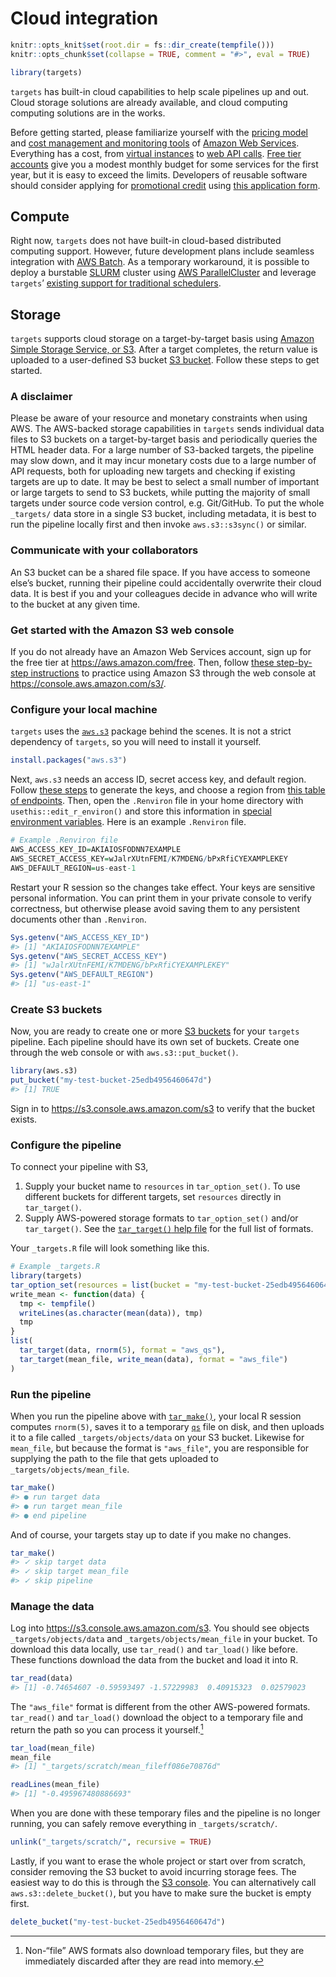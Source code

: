 # Cloud integration {#cloud}

```r
knitr::opts_knit$set(root.dir = fs::dir_create(tempfile()))
knitr::opts_chunk$set(collapse = TRUE, comment = "#>", eval = TRUE)
```

```r
library(targets)
```

`targets` has built-in cloud capabilities to help scale pipelines up and out. Cloud storage solutions are already available, and cloud computing computing solutions are in the works.

Before getting started, please familiarize yourself with the [pricing model](https://aws.amazon.com/pricing/) and [cost management and monitoring tools](https://docs.aws.amazon.com/account-billing/index.html) of [Amazon Web Services](https://aws.amazon.com/). Everything has a cost, from [virtual instances](https://aws.amazon.com/ec2/) to [web API calls](https://docs.aws.amazon.com/#user_guides). [Free tier accounts](https://aws.amazon.com/free/) give you a modest monthly budget for some services for the first year, but it is easy to exceed the limits. Developers of reusable software should consider applying for [promotional credit](https://aws.amazon.com/blogs/opensource/aws-promotional-credits-open-source-projects/) using [this application form](https://pages.awscloud.com/AWS-Credits-for-Open-Source-Projects).

## Compute

Right now, `targets` does not have built-in cloud-based distributed computing support. However, future development plans include seamless integration with [AWS Batch](https://aws.amazon.com/batch/). As a temporary workaround, it is possible to deploy a burstable [SLURM](https://slurm.schedmd.com/documentation.html) cluster using [AWS ParallelCluster](https://aws.amazon.com/hpc/parallelcluster/) and leverage `targets`' [existing support for traditional schedulers](#hpc).

## Storage

`targets` supports cloud storage on a target-by-target basis using [Amazon Simple Storage Service, or S3](https://aws.amazon.com/s3/). After a target completes, the return value is uploaded to a user-defined S3 bucket [S3 bucket](https://docs.aws.amazon.com/AmazonS3/latest/user-guide/create-bucket.html). Follow these steps to get started.

### A disclaimer

Please be aware of your resource and monetary constraints when using AWS. The AWS-backed storage capabilities in `targets` sends individual data files to S3 buckets on a target-by-target basis and periodically queries the HTML header data. For a large number of S3-backed targets, the pipeline may slow down, and it may incur monetary costs due to a large number of API requests, both for uploading new targets and checking if existing targets are up to date. It may be best to select a small number of important or large targets to send to S3 buckets, while putting the majority of small targets under source code version control, e.g. Git/GitHub. To put the whole `_targets/` data store in a single S3 bucket, including metadata, it is best to run the pipeline locally first and then invoke `aws.s3::s3sync()` or similar.

### Communicate with your collaborators

An S3 bucket can be a shared file space. If you have access to someone else's bucket, running their pipeline could accidentally overwrite their cloud data. It is best if you and your colleagues decide in advance who will write to the bucket at any given time.

### Get started with the Amazon S3 web console

If you do not already have an Amazon Web Services account, sign up for the free tier at <https://aws.amazon.com/free>. Then, follow [these step-by-step instructions](https://docs.aws.amazon.com/AmazonS3/latest/gsg/GetStartedWithS3.html) to practice using Amazon S3 through the web console at <https://console.aws.amazon.com/s3/>.

### Configure your local machine

`targets` uses the [`aws.s3`](https://github.com/cloudyr/aws.s3) package behind the scenes. It is not a strict dependency of `targets`, so you will need to install it yourself.

```r
install.packages("aws.s3")
```

Next, `aws.s3` needs an access ID, secret access key, and default region. Follow [these steps](https://docs.aws.amazon.com/cli/latest/userguide/cli-configure-quickstart.html#cli-configure-quickstart-creds) to generate the keys, and choose a region from [this table of endpoints](https://docs.aws.amazon.com/general/latest/gr/s3.html). Then, open the `.Renviron` file in your home directory with `usethis::edit_r_environ()` and store this information in [special environment variables](https://docs.aws.amazon.com/cli/latest/userguide/cli-configure-envvars.html). Here is an example `.Renviron` file.

```r
# Example .Renviron file
AWS_ACCESS_KEY_ID=AKIAIOSFODNN7EXAMPLE
AWS_SECRET_ACCESS_KEY=wJalrXUtnFEMI/K7MDENG/bPxRfiCYEXAMPLEKEY
AWS_DEFAULT_REGION=us-east-1
```

Restart your R session so the changes take effect. Your keys are sensitive personal information. You can print them in your private console to verify correctness, but otherwise please avoid saving them to any persistent documents other than `.Renviron`.

```r
Sys.getenv("AWS_ACCESS_KEY_ID")
#> [1] "AKIAIOSFODNN7EXAMPLE"
Sys.getenv("AWS_SECRET_ACCESS_KEY")
#> [1] "wJalrXUtnFEMI/K7MDENG/bPxRfiCYEXAMPLEKEY"
Sys.getenv("AWS_DEFAULT_REGION")
#> [1] "us-east-1"
```

### Create S3 buckets

Now, you are ready to create one or more [S3 buckets](https://docs.aws.amazon.com/AmazonS3/latest/dev/UsingBucket.html) for your `targets` pipeline. Each pipeline should have its own set of buckets. Create one through the web console or with `aws.s3::put_bucket()`.

```r
library(aws.s3)
put_bucket("my-test-bucket-25edb4956460647d")
#> [1] TRUE
```

Sign in to <https://s3.console.aws.amazon.com/s3> to verify that the bucket exists.

### Configure the pipeline

To connect your pipeline with S3,

1. Supply your bucket name to `resources` in `tar_option_set()`. To use different buckets for different targets, set `resources` directly in `tar_target()`.
1. Supply AWS-powered storage formats to `tar_option_set()` and/or `tar_target()`. See the [`tar_target()` help file](https://docs.ropensci.org/targets/reference/tar_target.html#arguments) for the full list of formats.

Your `_targets.R` file will look something like this.

```r
# Example _targets.R
library(targets)
tar_option_set(resources = list(bucket = "my-test-bucket-25edb4956460647d"))
write_mean <- function(data) {
  tmp <- tempfile()
  writeLines(as.character(mean(data)), tmp)
  tmp
}
list(
  tar_target(data, rnorm(5), format = "aws_qs"),
  tar_target(mean_file, write_mean(data), format = "aws_file")
)
```

### Run the pipeline

When you run the pipeline above with [`tar_make()`](https://docs.ropensci.org/targets/reference/tar_make.html), your local R session computes `rnorm(5)`, saves it to a temporary [`qs`](https://github.com/traversc/qs) file on disk, and then uploads it to a file called `_targets/objects/data` on your S3 bucket. Likewise for `mean_file`, but because the format is `"aws_file"`, you are responsible for supplying the path to the file that gets uploaded to `_targets/objects/mean_file`.

```r
tar_make()
#> ● run target data
#> ● run target mean_file
#> ● end pipeline
```

And of course, your targets stay up to date if you make no changes.

```r
tar_make()
#> ✓ skip target data
#> ✓ skip target mean_file
#> ✓ skip pipeline
```

### Manage the data

Log into <https://s3.console.aws.amazon.com/s3>. You should see objects `_targets/objects/data` and `_targets/objects/mean_file` in your bucket. To download this data locally, use `tar_read()` and `tar_load()` like before. These functions download the data from the bucket and load it into R.

```r
tar_read(data)
#> [1] -0.74654607 -0.59593497 -1.57229983  0.40915323  0.02579023
```

The `"aws_file"` format is different from the other AWS-powered formats. `tar_read()` and `tar_load()` download the object to a temporary file and return the path so you can process it yourself.^[Non-"file" AWS formats also download temporary files, but they are immediately discarded after they are read into memory.]

```r
tar_load(mean_file)
mean_file
#> [1] "_targets/scratch/mean_fileff086e70876d"
```

```r
readLines(mean_file)
#> [1] "-0.495967480886693"
```

When you are done with these temporary files and the pipeline is no longer running, you can safely remove everything in `_targets/scratch/`.

```r
unlink("_targets/scratch/", recursive = TRUE)
```

Lastly, if you want to erase the whole project or start over from scratch, consider removing the S3 bucket to avoid incurring storage fees. The easiest way to do this is through the [S3 console](https://s3.console.aws.amazon.com/s3). You can alternatively call `aws.s3::delete_bucket()`, but you have to make sure the bucket is empty first.

```r
delete_bucket("my-test-bucket-25edb4956460647d")
```
